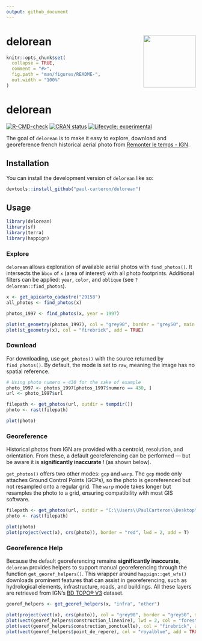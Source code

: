 ```yaml
---
output: github_document
---
```


# delorean <img src="man/figures/logo.png" align="right" height="139" alt="" />

```r
knitr::opts_chunk$set(
  collapse = TRUE,
  comment = "#>",
  fig.path = "man/figures/README-",
  out.width = "100%"
)
```

# delorean

<!-- badges: start -->
[![R-CMD-check](https://github.com/paul-carteron/delorean/actions/workflows/R-CMD-check.yaml/badge.svg)](https://github.com/paul-carteron/delorean/actions/workflows/R-CMD-check.yaml)
[![CRAN status](https://www.r-pkg.org/badges/version/delorean)](https://CRAN.R-project.org/package=delorean)
[![Lifecycle: experimental](https://img.shields.io/badge/lifecycle-experimental-orange.svg)](https://lifecycle.r-lib.org/articles/stages.html#experimental)
<!-- badges: end -->

The goal of `delorean` is to make it easy to explore, download and georeference french historical aerial photo from [Remonter le temps - IGN](https://remonterletemps.ign.fr/).

## Installation

You can install the development version of `delorean` like so:

``` r
devtools::install_github("paul-carteron/delorean")
```
## Usage

```r
library(delorean)
library(sf)
library(terra)
library(happign)
```

### Explore

`delorean` allows exploration of available aerial photos with `find_photos()`.
It intersects the `bbox` of `x` (area of interest) with all photo footprints.
Additional filters can be applied: `year`, `color`, and `oblique` (see `?delorean::find_photos`).

```r
x <- get_apicarto_cadastre("29158")
all_photos <- find_photos(x)

photos_1997 <- find_photos(x, year = 1997)

plot(st_geometry(photos_1997), col = "grey90", border = "grey50", main = "1997 Photo footprints")
plot(st_geometry(x), col = "firebrick", add = TRUE)

```

### Download

For downloading, use `get_photos()` with the source returned by `find_photos()`.
By default, the mode is set to `raw`, meaning the image has no spatial reference.

```r
# Using photo numero = 430 for the sake of example
photo_1997 <- photos_1997[photos_1997$numero == 430, ]
url <- photo_1997$url

filepath <- get_photos(url, outdir = tempdir())
photo <- rast(filepath)

plot(photo)
```

### Georeference

Historical photos from IGN are provided with a centroid, resolution, and orientation.
From these, a default georeferencing can be performed — but be aware it is **significantly inaccurate** ! (as shown below).

`get_photos()` offers two other modes: `gcp` and `warp`.
The `gcp` mode only attaches Ground Control Points (GCPs), so the photo is georeferenced but not resampled onto a regular grid.
The `warp` mode takes longer but resamples the photo to a grid, ensuring compatibility with most GIS software.

```r
filepath <- get_photos(url, outdir = "C:\\Users\\PaulCarteron\\Desktop\\temp\\dolorean", mode = "warp")
photo <- rast(filepath)

plot(photo)
plot(project(vect(x), crs(photo)), border = "red", lwd = 2, add = T)
```

### Georeference Help

Because the default georeferencing remains **significantly inaccurate**, `delorean` provides helpers to support manual georeferencing through the function `get_georef_helpers()`.
This wrapper around `happign::get_wfs()` downloads prominent features that can assist in georeferencing, such as hydrological elements, infrastructure, roads, and buildings.
All these layers are retrieved from IGN’s [BD TOPO® V3](https://geoservices.ign.fr/bdtopo) dataset.

```r
georef_helpers <- get_georef_helpers(x, "infra", "other")

plot(project(vect(x), crs(photo)), col = "grey90", border = "grey50", main = "Georef helpers on Penmarc'h")
plot(vect(georef_helpers$construction_lineaire), lwd = 2, col = "forestgreen", add = TRUE)
plot(vect(georef_helpers$construction_ponctuelle), col = "firebrick", add = TRUE)
plot(vect(georef_helpers$point_de_repere), col = "royalblue", add = TRUE)

```


